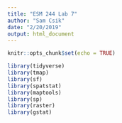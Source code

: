 ```yaml
---
title: "ESM 244 Lab 7"
author: "Sam Csik"
date: "2/20/2019"
output: html_document
---
```


```r
knitr::opts_chunk$set(echo = TRUE)
```

```r
library(tidyverse)
library(tmap)
library(sf)
library(spatstat)
library(maptools)
library(sp)
library(raster)
library(gstat)
```


